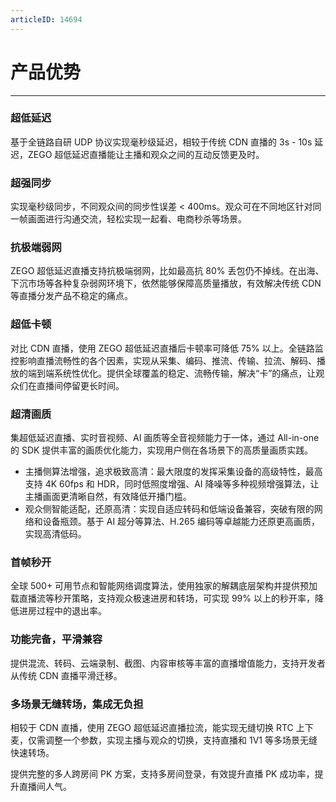 ```yaml
---
articleID: 14694
---
```

# 产品优势

- - -

### 超低延迟

基于全链路自研 UDP 协议实现毫秒级延迟，相较于传统 CDN 直播的 3s - 10s 延迟，ZEGO 超低延迟直播能让主播和观众之间的互动反馈更及时。

### 超强同步

实现毫秒级同步，不同观众间的同步性误差 < 400ms。观众可在不同地区针对同一帧画面进行沟通交流，轻松实现一起看、电商秒杀等场景。


### 抗极端弱网

ZEGO 超低延迟直播支持抗极端弱网，比如最高抗 80% 丢包仍不掉线。在出海、下沉市场等各种复杂弱网环境下，依然能够保障高质量播放，有效解决传统 CDN 等直播分发产品不稳定的痛点。


### 超低卡顿

对比 CDN 直播，使用 ZEGO 超低延迟直播后卡顿率可降低 75% 以上。全链路监控影响直播流畅性的各个因素，实现从采集、编码、推流、传输、拉流、解码、播放的端到端系统性优化。提供全球覆盖的稳定、流畅传输，解决“卡”的痛点，让观众们在直播间停留更长时间。


### 超清画质

集超低延迟直播、实时音视频、AI 画质等全音视频能力于一体，通过 All-in-one 的 SDK 提供丰富的画质优化能力，实现用户侧在各场景下的高质量画质实践。

- 主播侧算法增强，追求极致高清：最大限度的发挥采集设备的高级特性，最高支持 4K 60fps 和 HDR，同时低照度增强、AI 降噪等多种视频增强算法，让主播画面更清晰自然，有效降低开播门槛。
- 观众侧智能适配，还原高清：实现自适应转码和低端设备兼容，突破有限的网络和设备瓶颈。基于 AI 超分等算法、H.265 编码等卓越能力还原更高画质，实现高清低码。


### 首帧秒开

全球 500+ 可用节点和智能网络调度算法，使用独家的解耦底层架构并提供预加载直播流等秒开策略，支持观众极速进房和转场，可实现 99% 以上的秒开率，降低进房过程中的退出率。


### 功能完备，平滑兼容

提供混流、转码、云端录制、截图、内容审核等丰富的直播增值能力，支持开发者从传统 CDN 直播平滑迁移。


### 多场景无缝转场，集成无负担 

相较于 CDN 直播，使用 ZEGO 超低延迟直播拉流，能实现无缝切换 RTC 上下麦，仅需调整一个参数，实现主播与观众的切换，支持直播和 1V1 等多场景无缝快速转场。

提供完整的多人跨房间 PK 方案，支持多房间登录，有效提升直播 PK 成功率，提升直播间人气。
